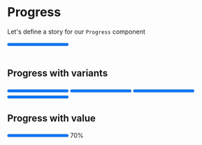 
<Meta title="MDX/Progress" component={Progress} />

# Progress

Let's define a story for our `Progress` component

<Story name="Progress">
  <Progress variant="success" value="70"></Progress>
</Story>

<br />
<br />

## Progress with variants

<Preview withToolbar>
  <Story name="Progress Variants">
    <Stack spacing={6}>
      <Progress variant="info" value="20"></Progress>
      <Progress variant="error" value="30"></Progress>
      <Progress variant="success" value="40"></Progress>
      <Progress variant="warning" value="80"></Progress>
    </Stack>
  </Story>
</Preview>

## Progress with value

<Preview withToolbar>
  <Story name="Progress with value">
    <Flex mt={5} mb={1} align="center">
      <Progress variant="info" value="70"></Progress>
      <Heading as="h4" ml={4}>
        70%
      </Heading>
    </Flex>
  </Story>
</Preview>
